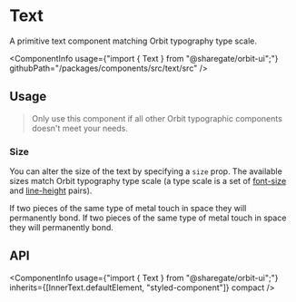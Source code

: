 
<Meta
    title="Components/Text"
    id="text"
/>

# Text

<Tagline>A primitive text component matching Orbit typography type scale.</Tagline>

<ComponentInfo
    usage={"import { Text } from \"@sharegate/orbit-ui\";"}
    githubPath="/packages/components/src/text/src"
/>

## Usage

> Only use this component if all other Orbit typographic components doesn't meet your needs.

### Size

You can alter the size of the text by specifying a `size` prop. The available sizes match Orbit typography type scale (a type scale is a set of [font-size](?path=/docs/tokens--page#font-sizes) and [line-height](?path=/docs/tokens--page#line-heights) pairs).

<Preview>
    <Story name="size">
        <Stack>
            <Text>If two pieces of the same type of metal touch in space they will permanently bond.</Text>
            <Text size="sm">If two pieces of the same type of metal touch in space they will permanently bond.</Text>
        </Stack>
    </Story>
</Preview>

## API

<ComponentInfo
    usage={"import { Text } from \"@sharegate/orbit-ui\";"}
    inherits={[InnerText.defaultElement, "styled-component"]}
    compact
/>

<ArgsTable of={InnerText} sort="alpha" />
